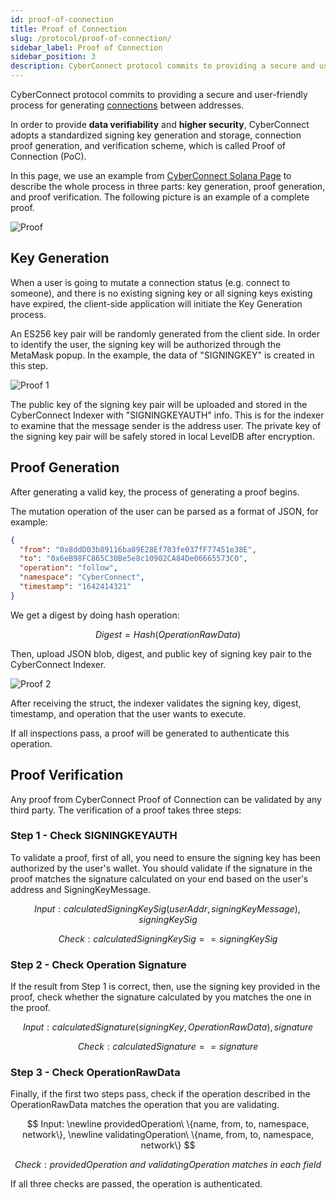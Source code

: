 ```yaml
---
id: proof-of-connection
title: Proof of Connection
slug: /protocol/proof-of-connection/
sidebar_label: Proof of Connection
sidebar_position: 3
description: CyberConnect protocol commits to providing a secure and user-friendly process for generating connections between addresses.
---
```


CyberConnect protocol commits to providing a secure and user-friendly process for generating [connections](/v1/concepts/connection/) between addresses.

In order to provide **data verifiability** and **higher security**, CyberConnect adopts a standardized signing key generation and storage, connection proof generation, and verification scheme, which is called Proof of Connection (PoC).

In this page, we use an example from [CyberConnect Solana Page](http://sol.cyberconnect.me) to describe the whole process in three parts: key generation, proof generation, and proof verification. The following picture is an example of a complete proof.

![Proof](/img/v0.2.0/protocol/proof.png)

## Key Generation

When a user is going to mutate a connection status (e.g. connect to someone), and there is no existing signing key or all signing keys existing have expired, the client-side application will initiate the Key Generation process.

An ES256 key pair will be randomly generated from the client side. In order to identify the user, the signing key will be authorized through the MetaMask popup. In the example, the data of "SIGNINGKEY" is created in this step.

![Proof 1](/img/v0.2.0/protocol/proof1.png)

The public key of the signing key pair will be uploaded and stored in the CyberConnect Indexer with "SIGNINGKEYAUTH" info. This is for the indexer to examine that the message sender is the address user. The private key of the signing key pair will be safely stored in local LevelDB after encryption.

## Proof Generation

After generating a valid key, the process of generating a proof begins.

The mutation operation of the user can be parsed as a format of JSON, for example:

```json
{
  "from": "0x8ddD03b89116ba89E28Ef703fe037fF77451e38E",
  "to": "0x6eB98FC865C30Be5e8c10902CA84De06665573C0",
  "operation": "follow",
  "namespace": "CyberConnect",
  "timestamp": "1642414321"
}
```

We get a digest by doing hash operation:

$$
Digest = Hash(OperationRawData)
$$

Then, upload JSON blob, digest, and public key of signing key pair to the CyberConnect Indexer.

![Proof 2](/img/v0.2.0/protocol/proof2.png)

After receiving the struct, the indexer validates the signing key, digest, timestamp, and operation that the user wants to execute.

If all inspections pass, a proof will be generated to authenticate this operation.

## Proof Verification

Any proof from CyberConnect Proof of Connection can be validated by any third party. The verification of a proof takes three steps:

### Step 1 - Check SIGNINGKEYAUTH

To validate a proof, first of all, you need to ensure the signing key has been authorized by the user's wallet. You should validate if the signature in the proof matches the signature calculated on your end based on the user's address and SigningKeyMessage.

$$
Input: calculatedSigningKeySig(userAddr, signingKeyMessage), signingKeySig
$$

$$
Check: calculatedSigningKeySig == signingKeySig
$$

### Step 2 - Check Operation Signature

If the result from Step 1 is correct, then, use the signing key provided in the proof, check whether the signature calculated by you matches the one in the proof.

$$
Input: calculatedSignature(signingKey, OperationRawData), signature
$$

$$
Check: calculatedSignature == signature
$$

### Step 3 - Check OperationRawData

Finally, if the first two steps pass, check if the operation described in the OperationRawData matches the operation that you are validating.

$$
Input: \newline providedOperation\ \{name, from, to, namespace, network\}, \newline validatingOperation\ \{name, from, to, namespace, network\}
$$

$$
Check: providedOperation\ and\ validatingOperation\ matches\ in\ each\ field
$$

If all three checks are passed, the operation is authenticated.
